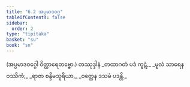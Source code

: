 ```yaml
---
title: "6.2 အပ္ပမာဒဝဂ္ဂ"
tableOfContents: false
sidebar:
  order: 2
type: "tipitaka"
basket: "su"
book: "sn"
---
```



<DynamicBreadcrumb />

<Paragraph number="1315" type="center" book="sn">
(အပ္ပမာဒဝဂ္ဂေါ ဝိတ္ထာရေတဗ္ဗော.)

</Paragraph>

<Paragraph number="1316" type="center" book="sn">
တဿုဒ္ဒါနံ


</Paragraph>

<Paragraph number="1317" type="verses" book="sn">
_တထာဂတံ ပဒံ ကူဋံ,_  
_မူလံ သာရေန ဝဿိကံ;_  
_ရာဇာ စန္ဒိမသူရိယာ,_  
_ဝတ္ထေန ဒသမံ ပဒန္တိ._
</Paragraph>